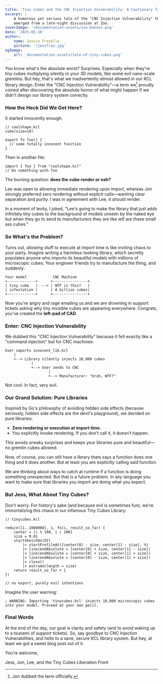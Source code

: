 ```yaml
---
title: 'Tiny Cubes and the CNC Injection Vulnerability: A Cautionary Tale in KCL Design'
excerpt: |
    A humorous yet serious tale of the "CNC Injection Vulnerability" that
    emerged from a late-night discussion at Zoo.
coverImage: '/documentation-assets/zoo-banner.png'
date: '2025-03-18'
author:
    name: Jessie Frazelle 
    picture: '/jessfraz.jpg'
ogImage:
    url: 'documentation-assets/tale-of-tiny-cubes.png'
---
```


You know what's the absolute worst? Surprises. Especially when they're tiny cubes multiplying silently in your 3D models, like some evil nano-scale gremlins. But hey, that's what we inadvertently _almost_ allowed in our KCL library design. Enter the "CNC Injection Vulnerability"—a term we[^1] proudly coined after discovering the absolute horror of what might happen if we didn't design our library system correctly.

### How the Heck Did We Get Here?

It started innocently enough:

```
// coolshape.kcl
cube(size=10)

export fn foo() {
  // some totally innocent function
}
```

Then in another file:

```
import { foo } from "coolshape.kcl"
// Do something with foo
```

The burning question: **does the cube render or nah?**

Lee was open to allowing immediate rendering upon import, whereas Jon strongly preferred zero rendering without explicit calls—wanting clear separation and purity. I was in agreement with Lee, it should render. 

In a moment of levity, I joked, "Lee's going to make the library that just adds infinitely tiny cubes to the background of models unseen by the naked eye but when they go to send to manufacturers they are like wtf are these small ass cubes."


### So What's the Problem?

Turns out, allowing stuff to execute at import time is like inviting chaos to your party. Imagine writing a harmless-looking library, which secretly populates anyone who imports its beautiful models with millions of microscopic cubes. Your engineer friends try to manufacture the thing, and suddenly:

```
Your model            CNC Machine
+-------------+      +----------------+
| tiny cube   |----> | WTF is this?   |
| infestation |      | A billion cubes|
+-------------+      +----------------+
```

Now you're angry and rage emailing us and we are drowning in support tickets asking why tiny invisible cubes are appearing everywhere. Congrats, you've created the **left-pad of CAD**.

### Enter: CNC Injection Vulnerability

We dubbed this "CNC Injection Vulnerability" because it felt exactly like a "command injection" but for CNC machines:

```
User imports innocent_lib.kcl
    |
    +--> Library silently injects 10,000 cubes
            |
            +--> User sends to CNC
                    |
                    +--> Manufacturer: "bruh, WTF?"
```

Not cool. In fact, very evil.

### Our Grand Solution: Pure Libraries 

Inspired by Go's philosophy of avoiding hidden side effects (because seriously, hidden side effects are the devil's playground), we decided on pure libraries:

- **Zero rendering or execution at import time.**
- You explicitly invoke rendering. If you don't call it, it doesn’t happen.

This avoids sneaky surprises and keeps your libraries pure and beautiful—no gremlin cubes allowed.

Now, of course, you can still have a library thats says a function does one
thing and it does another. But at least you are explicitly calling said
function. 

We are thinking about ways to catch at runtime if a function is doing something
unexpected. But that is a future problem. In any language you want to make 
sure that libraries you import are doing what you expect.

### But Jess, What About Tiny Cubes?

Don't worry. For history's sake (and because evil is sometimes fun), we're immortalizing this chaos in our infamous Tiny Cubes Library:

```
// tinycubes.kcl

reduce([1..1000000], 1, fn(i, result_so_far) {
    center = [i % 100, i / 100]
    size = 0.01
    startSketchOn(XY)
        |> startProfileAt([center[0] - size, center[1] - size], %)
        |> line(endAbsolute = [center[0] + size, center[1] - size])
        |> line(endAbsolute = [center[0] + size, center[1] + size])
        |> line(endAbsolute = [center[0] - size, center[1] + size])
        |> close()
        |> extrude(length = size) 
    return result_so_far + 1
})

// no export, purely evil intentions
```

Imagine the user warning:

```
⚠️ WARNING: Importing 'tinycubes.kcl' injects 10,000 microscopic cubes into your model. Proceed at your own peril.
```

### Final Words

At the end of the day, our goal is clarity and safety (and to avoid waking up to a tsunami of support tickets). So, say goodbye to CNC Injection Vulnerabilities, and hello to a sane, secure KCL library system. But hey, at least we got a sweet blog post out of it.

You’re welcome,

Jess, Jon, Lee, and the Tiny Cubes Liberation Front

[^1]: Jon dubbed the term officially.
